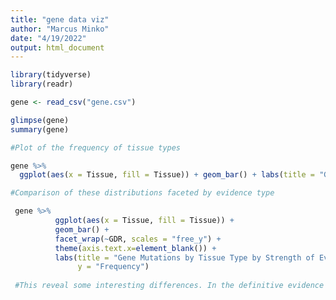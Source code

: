 ```yaml
---
title: "gene data viz"
author: "Marcus Minko"
date: "4/19/2022"
output: html_document
---
```


```r
library(tidyverse)
library(readr)

gene <- read_csv("gene.csv")

glimpse(gene)
summary(gene)

#Plot of the frequency of tissue types

gene %>% 
  ggplot(aes(x = Tissue, fill = Tissue)) + geom_bar() + labs(title = "Gene Mutations by Tissue Type", x = "Tissue", y = "Frequency")

#Comparison of these distributions faceted by evidence type

 gene %>% 
          ggplot(aes(x = Tissue, fill = Tissue)) + 
          geom_bar() + 
          facet_wrap(~GDR, scales = "free_y") +
          theme(axis.text.x=element_blank()) +
          labs(title = "Gene Mutations by Tissue Type by Strength of Evidence", 
               y = "Frequency")
 
 #This reveal some interesting differences. In the definitive evidence category, there are very few blood-related genes but disproportionately significant amount of lung-related genes. This is inversely reflected in the "no evidence" category.

```

